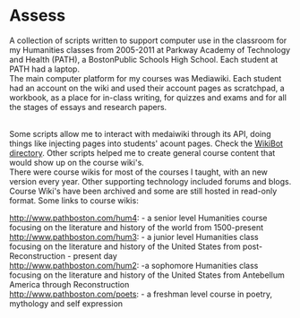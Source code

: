 =Assess=
A collection of scripts written to support computer use in the classroom for my Humanities classes from 2005-2011 at Parkway Academy of Technology and Health (PATH), a BostonPublic Schools High School. Each student at PATH had a laptop. 
<br/>
The main computer platform for my courses was Mediawiki. Each student had an account on the wiki and used their account pages as scratchpad, a workbook, as a place for in-class writing, for quizzes and exams and for all the stages of essays and research papers. 

<br/>
Some scripts allow me to interact with medaiwiki through its API, doing things like injecting pages into students' acount pages. Check the [https://github.com/mckennatim/assess/tree/master/WikiBot WikiBot directory]. Other scripts helped me to create general course content that would show up on the course wiki's. 
<br/>
There were course wikis for most of the courses I taught, with an new version every year. Other supporting technology included forums and blogs. Course Wiki's have been archived and some are still hosted in read-only format. Some links to course wikis:
;http://www.pathboston.com/hum4: - a senior level Humanities course focusing on the literature and history of the world from 1500-present
;http://www.pathboston.com/hum3: - a junior level Humanities class focusing on the literature and history of the United States from post-Reconstruction - present day
;http://www.pathboston.com/hum2: -a sophomore Humanities class focusing on the literature and history of the United States from Antebellum America through Reconstruction
;http://www.pathboston.com/poets: - a freshman level course in poetry, mythology and self expression

<br/>


